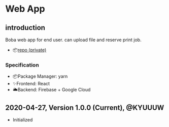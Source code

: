 # Web App

## introduction
Boba web app for end user. can upload file and reserve print job.
- 📦[repo (private)](https://github.com/boba-print/boba-web)

### Specification
* 📦Package Manager: yarn
* ✨Frontend: React
* 🌥Backend: Firebase + Google Cloud

## 2020-04-27, Version 1.0.0 (Current), @KYUUUW
* Initialized
